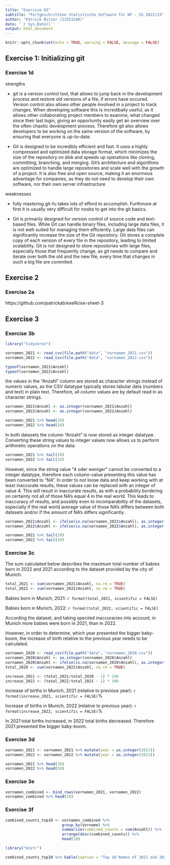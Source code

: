 ```yaml
---
title: "Exercise 03"
subtitle: "Fortgeschrittene Statistische Software für NF - SS 2022/23"
author: "Patrick Bitzer (11551540)"
date: '`r Sys.Date()`'
output: html_document
---
```


```r
knitr::opts_chunk$set(echo = TRUE, warning = FALSE, message = FALSE)
```


## Exercise 1: Initializing git

### Exercise 1d

strengths

* git is a version control tool, that allows to jump back in the development process and restore old versions of a file, if errors have occured. Version control also allows other people involved in a project to track changes. When developing software this is incredibally useful, as it allows other collaborating project members to examine, what changed since their last login, giving an opportunity easily get an overview over the often chaotic development process. Therefore git also allows developers to be working on the same version of the software, by ensuring that everyone is up-to-date.

* Git is designed to be incredibly efficient and fast. It uses a highly compressed and optimized data storage format, which minimizes the size of the repository on disk and speeds up operations like cloning, committing, branching, and merging. Git's architecture and algorithms are optimized to handle large repositories and scale well with the growth of a project. It is also free and open source, making it an enormous advantage for companies, as they do not need to develop their own software, nor their own server infrastructure

weaknesses

* fully mastering git-fu takes lots of efford to accomplish. Furthmore at first it is usually very difficult for noobs to get into the git basics.

* Git is primarily designed for version control of source code and text-based files. While Git can handle binary files, including large data files, it is not well-suited for managing them efficiently. Large data files can significantly increase the size of the Git repository. Git stores a complete copy of each version of every file in the repository, leading to limited scalability. Git is not designed to store repositories with large files, especially those that frequently change, as git needs to compare and iterate over both the old and the new file, every time that changes in such a big file are commited.


## Exercise 2

### Exercise 2a

https://github.com/patrickab/exeRcise-sheet-3


## Exercise 3

### Exercise 3b

```r
library("tidyverse")

vornamen_2021 <- read_csv(file.path("data", "vornamen_2021.csv"))
vornamen_2022 <- read_csv(file.path("data", "vornamen_2022.csv"))

typeof(vornamen_2021$Anzahl)
typeof(vornamen_2022$Anzahl)
```

the values in the "Anzahl" column are stored as character strings instead of numeric values, as the CSV datatype typically stores tabular data (numbers and text) in plain text. Therefore, all column values are by default read in as character strings.

```r
vornamen_2021$Anzahl <- as.integer(vornamen_2021$Anzahl)
vornamen_2022$Anzahl <- as.integer(vornamen_2022$Anzahl)

vornamen_2021 %>% head(10)
vornamen_2022 %>% head(10)
```

In both datasets the column "Anzahl" is now stored as integer datatype. Converting these string values to integer values now allows us to perform arithmetic operations on the data.

```r
vornamen_2021 %>% tail(10)
vornamen_2022 %>% tail(10)
```

However, since the string value "4 oder weniger" cannot be converted to a integer datatype, therefore each column-value presenting this value has been converted to "NA". In order to not loose data and keep working with at least inaccurate results, these values can be replaced with an integer of value 4. This will result in inaccurate results, as with a probability bordering on certainty not all of those NA's equal 4 in the real world. This leads to inaccuracy of results, and possibly even to incomparability of the datasets, especially if the real world average value of those NA's differs between both datasets and/or if the amount of NA's differs significantly.

```r
vornamen_2021$Anzahl <- ifelse(is.na(vornamen_2021$Anzahl), as.integer(4), as.integer(vornamen_2021$Anzahl))
vornamen_2022$Anzahl <- ifelse(is.na(vornamen_2022$Anzahl), as.integer(4), as.integer(vornamen_2022$Anzahl))

vornamen_2021 %>% tail(10)
vornamen_2022 %>% tail(10)
```


### Exercise 3c

The sum calculated below describes the maximum total number of babies born in 2022 and 2021 according to the dataset provided by the city of Munich.

```r
total_2021 <- sum(vornamen_2021$Anzahl, na.rm = TRUE)
total_2022 <- sum(vornamen_2022$Anzahl, na.rm = TRUE)
```

Babies born in Munich, 2021: `r format(total_2021, scientific = FALSE)`

Babies born in Munich, 2022: `r format(total_2022, scientific = FALSE)`

According the dataset, and taking speciied inaccuracies into account, in Munich more babies were born in 2021, than in 2022.

However, in order to determine, which year presented the bigger baby-boom, the increase of birth relative to the previous year needs to be calculated.

```r
vornamen_2020 <- read_csv(file.path("data", "vornamen_2020.csv"))
vornamen_2020$Anzahl <- as.integer(vornamen_2020$Anzahl)
vornamen_2020$Anzahl <- ifelse(is.na(vornamen_2020$Anzahl), as.integer(4), as.integer(vornamen_2020$Anzahl))
total_2020 <- sum(vornamen_2022$Anzahl, na.rm = TRUE)

increase_2021 <- (total_2021/total_2020 - 1) * 100
increase_2022 <- (total_2022/total_2021 - 1) * 100
```

Increase of births in Munich, 2021 (relative to previous year): `r format(increase_2021, scientific = FALSE)`%

Increase of births in Munich, 2022 (relative to previous year): `r format(increase_2022, scientific = FALSE)`%

In 2021 total births increased, in 2022 total births decreased. Therefore 2021 presented the bigger baby-boom.


### Exercise 3d

```r
vornamen_2021 <- vornamen_2021 %>% mutate(year = as.integer(2021))
vornamen_2022 <- vornamen_2022 %>% mutate(year = as.integer(2022))

vornamen_2021 %>% head(10)
vornamen_2022 %>% head(10)
```

### Exercise 3e

```r
vornamen_combined <- bind_rows(vornamen_2021, vornamen_2022)
vornamen_combined %>% head(10)
```

### Exercise 3f

```r
combined_counts_top10 <- vornamen_combined %>% 
                         group_by(Vorname) %>% 
                         summarize(combined_counts = sum(Anzahl)) %>%
                         arrange(desc(combined_counts)) %>% 
                         head(10)

library("knitr")

combined_counts_top10 %>% kable(caption = "Top 10 Names of 2021 and 2021 in Munich")
```

